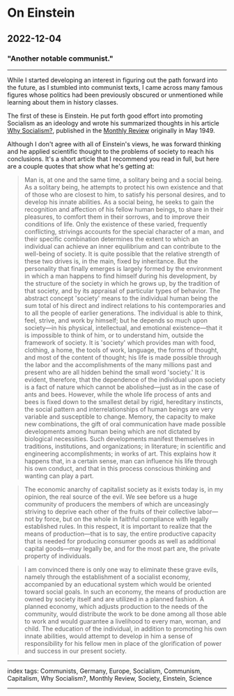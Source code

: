 # On Einstein

## 2022-12-04

### "Another notable communist."

---

While I started developing an interest in figuring out the path forward into the future, as I stumbled into communist texts, I came across many famous figures whose politics had been previously obscured or unmentioned while learning about them in history classes.

The first of these is Einstein. He put forth good effort into promoting Socialism as an ideology and wrote his summarized thoughts in his article [Why Socialism?](https://monthlyreview.org/2009/05/01/why-socialism/), published in the [Monthly Review](https://en.wikipedia.org/wiki/Monthly_Review) originally in May 1949.

Although I don't agree with all of Einstein's views, he was forward thinking and he applied scientific thought to the problems of society to reach his conclusions. It's a short article that I recommend you read in full, but here are a couple quotes that show what he's getting at:

> Man is, at one and the same time, a solitary being and a social being. As a solitary being, he attempts to protect his own existence and that of those who are closest to him, to satisfy his personal desires, and to develop his innate abilities. As a social being, he seeks to gain the recognition and affection of his fellow human beings, to share in their pleasures, to comfort them in their sorrows, and to improve their conditions of life. Only the existence of these varied, frequently conflicting, strivings accounts for the special character of a man, and their specific combination determines the extent to which an individual can achieve an inner equilibrium and can contribute to the well-being of society. It is quite possible that the relative strength of these two drives is, in the main, fixed by inheritance. But the personality that finally emerges is largely formed by the environment in which a man happens to find himself during his development, by the structure of the society in which he grows up, by the tradition of that society, and by its appraisal of particular types of behavior. The abstract concept 'society' means to the individual human being the sum total of his direct and indirect relations to his contemporaries and to all the people of earlier generations. The individual is able to think, feel, strive, and work by himself; but he depends so much upon society—in his physical, intellectual, and emotional existence—that it is impossible to think of him, or to understand him, outside the framework of society. It is 'society' which provides man with food, clothing, a home, the tools of work, language, the forms of thought, and most of the content of thought; his life is made possible through the labor and the accomplishments of the many millions past and present who are all hidden behind the small word 'society.'
It is evident, therefore, that the dependence of the individual upon society is a fact of nature which cannot be abolished—just as in the case of ants and bees. However, while the whole life process of ants and bees is fixed down to the smallest detail by rigid, hereditary instincts, the social pattern and interrelationships of human beings are very variable and susceptible to change. Memory, the capacity to make new combinations, the gift of oral communication have made possible developments among human being which are not dictated by biological necessities. Such developments manifest themselves in traditions, institutions, and organizations; in literature; in scientific and engineering accomplishments; in works of art. This explains how it happens that, in a certain sense, man can influence his life through his own conduct, and that in this process conscious thinking and wanting can play a part.

> The economic anarchy of capitalist society as it exists today is, in my opinion, the real source of the evil. We see before us a huge community of producers the members of which are unceasingly striving to deprive each other of the fruits of their collective labor—not by force, but on the whole in faithful compliance with legally established rules. In this respect, it is important to realize that the means of production—that is to say, the entire productive capacity that is needed for producing consumer goods as well as additional capital goods—may legally be, and for the most part are, the private property of individuals.

> I am convinced there is only one way to eliminate these grave evils, namely through the establishment of a socialist economy, accompanied by an educational system which would be oriented toward social goals. In such an economy, the means of production are owned by society itself and are utilized in a planned fashion. A planned economy, which adjusts production to the needs of the community, would distribute the work to be done among all those able to work and would guarantee a livelihood to every man, woman, and child. The education of the individual, in addition to promoting his own innate abilities, would attempt to develop in him a sense of responsibility for his fellow men in place of the glorification of power and success in our present society.

---

index tags: Communists, Germany, Europe, Socialism, Communism, Capitalism, Why Socialism?, Monthly Review, Society, Einstein, Science

---
